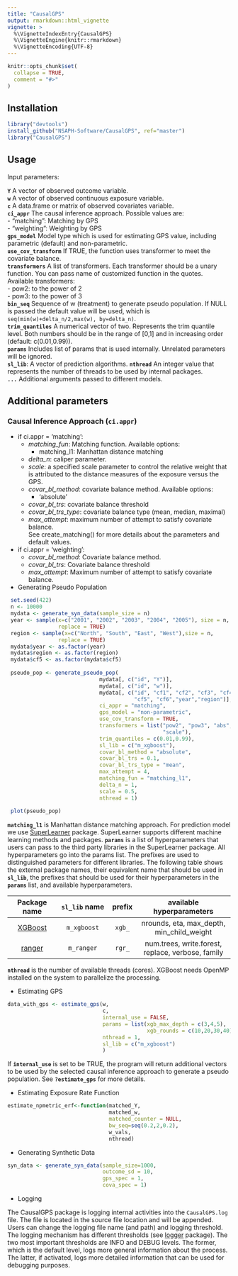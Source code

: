 ```yaml
---
title: "CausalGPS"
output: rmarkdown::html_vignette
vignette: >
  %\VignetteIndexEntry{CausalGPS}
  %\VignetteEngine{knitr::rmarkdown}
  %\VignetteEncoding{UTF-8}
---
```



```r
knitr::opts_chunk$set(
  collapse = TRUE,
  comment = "#>"
)
```

## Installation

```r
library("devtools")
install_github("NSAPH-Software/CausalGPS", ref="master")
library("CausalGPS")
```

## Usage

Input parameters:


**`Y`** A vector of observed outcome variable.     
**`w`** A vector of observed continuous exposure variable.   
**`c`** A data.frame or matrix of observed covariates variable.   
**`ci_appr`** The causal inference approach. Possible values are:   
- "matching": Matching by GPS   
- "weighting": Weighting by GPS   
**`gps_model`** Model type which is used for estimating GPS value, including parametric (default) and non-parametric.   
**`use_cov_transform`** If TRUE, the function uses transformer to meet the covariate balance.   
**`transformers`** A list of transformers. Each transformer should be a
unary function. You can pass name of customized function in the quotes.   
Available transformers:   
- pow2: to the power of 2   
- pow3: to the power of 3   
**`bin_seq`** Sequence of w (treatment) to generate pseudo population. If
 NULL is passed the default value will be used, which is `seq(min(w)+delta_n/2,max(w), by=delta_n)`.   
**`trim_quantiles`** A numerical vector of two. Represents the trim quantile level. Both numbers should be in the range of [0,1] and in increasing order (default: c(0.01,0.99)).   
**`params`** Includes list of params that is used internally. Unrelated parameters will be ignored.  
**`sl_lib`**: A vector of prediction algorithms.
**`nthread`** An integer value that represents the number of threads to be used by internal packages.   
**`...`**  Additional arguments passed to different models.

## Additional parameters  
### Causal Inference Approach (`ci.appr`)   
 
- if ci.appr = 'matching':   
  - *matching_fun*: Matching function. Available options:   
    - matching_l1: Manhattan distance matching   
  - *delta_n*: caliper parameter.   
  - *scale*: a specified scale parameter to control the relative weight that is attributed to the distance measures of the exposure versus the GPS.   
  - *covar_bl_method*: covariate balance method. Available options:   
    - 'absolute'   
  - *covar_bl_trs*: covariate balance threshold   
  - *covar_bl_trs_type*: covariate balance type (mean, median, maximal) 
  - *max_attempt*: maximum number of attempt to satisfy covariate balance.   
See create_matching() for more details about the parameters and default values.   
- if ci.appr = 'weighting':   
  - *covar_bl_method*: Covariate balance method.   
  - *covar_bl_trs*: Covariate balance threshold   
  - *max_attempt*: Maximum number of attempt to satisfy covariate balance.
  

- Generating Pseudo Population

```r
 set.seed(422)
 n <- 10000
 mydata <- generate_syn_data(sample_size = n)
 year <- sample(x=c("2001", "2002", "2003", "2004", "2005"), size = n, 
                replace = TRUE)
 region <- sample(x=c("North", "South", "East", "West"),size = n,
                replace = TRUE)
 mydata$year <- as.factor(year)
 mydata$region <- as.factor(region)
 mydata$cf5 <- as.factor(mydata$cf5)
                             
 pseudo_pop <- generate_pseudo_pop(
                             mydata[, c("id", "Y")],
                             mydata[, c("id", "w")],
                             mydata[, c("id", "cf1", "cf2", "cf3", "cf4", 
                                        "cf5", "cf6","year","region")],
                             ci_appr = "matching",
                             gps_model = "non-parametric",
                             use_cov_transform = TRUE,
                             transformers = list("pow2", "pow3", "abs", 
                                                 "scale"),
                             trim_quantiles = c(0.01,0.99),
                             sl_lib = c("m_xgboost"),
                             covar_bl_method = "absolute",
                             covar_bl_trs = 0.1,
                             covar_bl_trs_type = "mean",
                             max_attempt = 4,
                             matching_fun = "matching_l1",
                             delta_n = 1,
                             scale = 0.5,
                             nthread = 1)                            
                             
 plot(pseudo_pop)
```
**`matching_l1`** is Manhattan distance matching approach. For prediction model we use [SuperLearner](https://github.com/ecpolley/SuperLearner/) package. 
SuperLearner supports different machine learning methods and packages. 
**`params`** is a list of hyperparameters that users can pass to the third party libraries in the SuperLearner package. 
All hyperparameters go into the params list.  The prefixes are used to distinguished parameters for different libraries. 
The following table shows the external package names, their equivalent name that should be used in **`sl_lib`**, the prefixes that should be used for their
 hyperparameters in the **`params`** list, and available hyperparameters. 

| Package name | `sl_lib` name | prefix| available hyperparameters |
|:------------:|:-------------:|:-----:|:-------------------------:|
| [XGBoost](https://xgboost.readthedocs.io/en/latest/index.html)| `m_xgboost` | `xgb_`|  nrounds, eta, max_depth, min_child_weight |
| [ranger](https://cran.r-project.org/package=ranger) |`m_ranger`| `rgr_` | num.trees, write.forest, replace, verbose, family |

**`nthread`** is the number of available threads (cores). XGBoost needs OpenMP installed on the system to parallelize the processing.

- Estimating GPS

```r
data_with_gps <- estimate_gps(w,
                              c,
                              internal_use = FALSE,
                              params = list(xgb_max_depth = c(3,4,5),
                                            xgb_rounds = c(10,20,30,40)),
                              nthread = 1,                                
                              sl_lib = c("m_xgboost")
                              )

```

If **`internal_use`** is set to be TRUE, the program will return additional vectors to be used by the selected causal inference
 approach to generate a pseudo population. See **`?estimate_gps`** for more details. 

- Estimating Exposure Rate Function

```r
estimate_npmetric_erf<-function(matched_Y,
                                matched_w,
                                matched_counter = NULL,
                                bw_seq=seq(0.2,2,0.2),
                                w_vals,
                                nthread)
```

- Generating Synthetic Data

```r
syn_data <- generate_syn_data(sample_size=1000,
                              outcome_sd = 10,
                              gps_spec = 1,
                              cova_spec = 1)

```

- Logging

The CausalGPS package is logging internal activities into the `CausalGPS.log` file. The file is located in the source file location and will be appended. Users can change the logging file name (and path) and logging threshold. The logging mechanism has different thresholds (see [logger](https://cran.r-project.org/package=logger) package). The two most important thresholds are INFO and DEBUG levels. The former, which is the default level, logs more general information about the process. The latter, if activated, logs more detailed information that can be used for debugging purposes.
